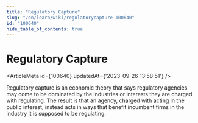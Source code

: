 ```yaml
---
title: "Regulatory Capture"
slug: "/en/learn/wiki/regulatorycapture-100640"
id: "100640"
hide_table_of_contents: true
---
```



# Regulatory Capture

<ArticleMeta id={100640} updatedAt={'2023-09-26 13:58:51'} />
<div className='border-solid border-b border-t-0 my-4 border-[var(--ifm-color-gray-300)]' />

Regulatory capture is an economic theory that says regulatory agencies may come to be dominated by the industries or interests they are charged with regulating. The result is that an agency, charged with acting in the public interest, instead acts in ways that benefit incumbent firms in the industry it is supposed to be regulating.
